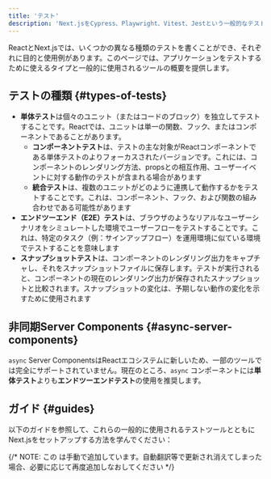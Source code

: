 ```yaml
---
title: 'テスト'
description: 'Next.jsをCypress、Playwright、Vitest、Jestという一般的なテストツール4つでセットアップする方法を学びます。'
---
```


ReactとNext.jsでは、いくつかの異なる種類のテストを書くことができ、それぞれに目的と使用例があります。このページでは、アプリケーションをテストするために使えるタイプと一般的に使用されるツールの概要を提供します。

## テストの種類 {#types-of-tests}

- **単体テスト**は個々のユニット（またはコードのブロック）を独立してテストすることです。Reactでは、ユニットは単一の関数、フック、またはコンポーネントであることがあります。
  - **コンポーネントテスト**は、テストの主な対象がReactコンポーネントである単体テストのよりフォーカスされたバージョンです。これには、コンポーネントのレンダリング方法、propsとの相互作用、ユーザーイベントに対する動作のテストが含まれる場合があります
  - **統合テスト**は、複数のユニットがどのように連携して動作するかをテストすることです。これは、コンポーネント、フック、および関数の組み合わせである可能性があります
- **エンドツーエンド（E2E）テスト**は、ブラウザのようなリアルなユーザーシナリオをシミュレートした環境でユーザーフローをテストすることです。これは、特定のタスク（例：サインアップフロー）を運用環境に似ている環境でテストすることを意味します
- **スナップショットテスト**は、コンポーネントのレンダリング出力をキャプチャし、それをスナップショットファイルに保存します。テストが実行されると、コンポーネントの現在のレンダリング出力が保存されたスナップショットと比較されます。スナップショットの変化は、予期しない動作の変化を示すために使用されます

<AppOnly>

## 非同期Server Components {#async-server-components}

`async` Server ComponentsはReactエコシステムに新しいため、一部のツールでは完全にサポートされていません。現在のところ、`async` コンポーネントには**単体テスト**よりも**エンドツーエンドテスト**の使用を推奨します。

</AppOnly>

## ガイド {#guides}

以下のガイドを参照して、これらの一般的に使用されるテストツールとともにNext.jsをセットアップする方法を学んでください：

{/* NOTE: この <DocCardList /> は手動で追加しています。自動翻訳等で更新され消えてしまった場合、必要に応じて再度追加しなおしてください */}

<DocCardList />
